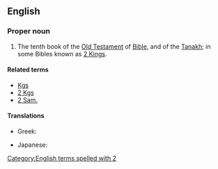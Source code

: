 ==English==
{{book of the Bible|Books of Samuel}}

===Proper noun===
{{en-proper noun}}

# {{context|biblical|lang=en}}  The tenth book of the [[Old Testament]] of [[Bible]], and of the [[Tanakh]]; in some Bibles known as [[2 Kings]].

====Related terms====
* [[Kgs]]
* [[2 Kgs]]
* [[2 Sam.]]

====Translations====
{{trans-top|book of the Bible}}
* Greek: {{t-|el|Β' Σαμουήλ||tr=B' Samouíl|sc=Grek}}
{{trans-mid}}
* Japanese: {{t|ja|サムエル記下|tr=samueru kige|sc=Jpan}}
{{trans-bottom}}

[[Category:English terms spelled with 2]]